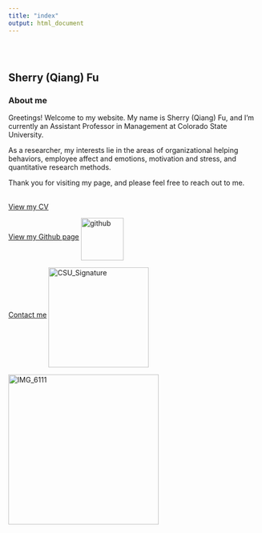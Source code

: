 ```yaml
---
title: "index"
output: html_document
---
```


<style type="text/css">
.title {
  display: none;
}

#getting-started img {
  margin-right: 10px;
}

</style>

<div class="row" style="padding-top: 30px;">
<div class="col-sm-6">

# **Sherry (Qiang) Fu**


### About me

Greetings! Welcome to my website. My name is Sherry (Qiang) Fu, and I'm currently an Assistant Professor in Management at Colorado State University.

As a researcher, my interests lie in the areas of organizational helping behaviors, employee affect and emotions, motivation and stress, and quantitative research methods. 

Thank you for visiting my page, and please feel free to reach out to me.
<br />
<br />

[View my CV](https://drive.google.com/file/d/1vFKqwzLahtzUK76rg3ryLCVbUe9w23tt/view?usp=sharing) 
<br />

[View my Github page](https://github.com/sherryqfu) <img src="images/github.jpg" alt="github" width="85" align= "middle"/>
<br />

[Contact me](mailto:sherry.fu@colostate.edu) <img src="images/CSU_Signature.png" alt="CSU_Signature" width=200 align= "middle"/>
</div>
<div class="col-sm-6">


<img src="images/IMG_6111.JPG" alt="IMG_6111" width="300"/> 
</a>
</div>
